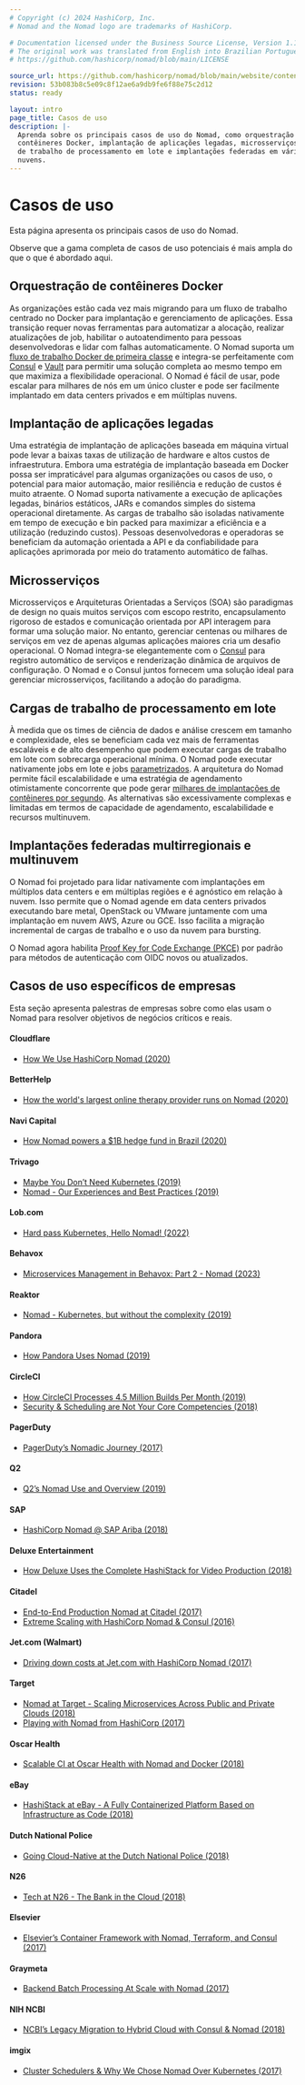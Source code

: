 ```yaml
---
# Copyright (c) 2024 HashiCorp, Inc.
# Nomad and the Nomad logo are trademarks of HashiCorp.

# Documentation licensed under the Business Source License, Version 1.1.
# The original work was translated from English into Brazilian Portuguese.
# https://github.com/hashicorp/nomad/blob/main/LICENSE

source_url: https://github.com/hashicorp/nomad/blob/main/website/content/docs/use-cases.mdx
revision: 53b083b8c5e09c8f12ae6a9db9fe6f88e75c2d12
status: ready

layout: intro
page_title: Casos de uso
description: |-
  Aprenda sobre os principais casos de uso do Nomad, como orquestração de
  contêineres Docker, implantação de aplicações legadas, microsserviços, cargas
  de trabalho de processamento em lote e implantações federadas em várias
  nuvens.
---
```


# Casos de uso

Esta página apresenta os principais casos de uso do Nomad.

Observe que a gama completa de casos de uso potenciais é mais ampla do que o que
é abordado aqui.

## Orquestração de contêineres Docker

As organizações estão cada vez mais migrando para um fluxo de trabalho centrado
no Docker para implantação e gerenciamento de aplicações.
Essa transição requer novas ferramentas para automatizar a alocação, realizar
atualizações de job, habilitar o autoatendimento para pessoas desenvolvedoras e
lidar com falhas automaticamente.
O Nomad suporta um
[fluxo de trabalho Docker de primeira classe](/nomad/docs/job-declare/task-driver/docker)
e integra-se perfeitamente com [Consul](/nomad/docs/networking/consul) e
[Vault](/nomad/docs/secure/vault) para permitir uma solução completa ao mesmo
tempo em que maximiza a flexibilidade operacional.
O Nomad é fácil de usar, pode escalar para milhares de nós em um único cluster e
pode ser facilmente implantado em data centers privados e em múltiplas nuvens.

## Implantação de aplicações legadas

Uma estratégia de implantação de aplicações baseada em máquina virtual pode
levar a baixas taxas de utilização de hardware e altos custos de infraestrutura.
Embora uma estratégia de implantação baseada em Docker possa ser impraticável
para algumas organizações ou casos de uso, o potencial para maior automação,
maior resiliência e redução de custos é muito atraente.
O Nomad suporta nativamente a execução de aplicações legadas, binários
estáticos, JARs e comandos simples do sistema operacional diretamente.
As cargas de trabalho são isoladas nativamente em tempo de execução e bin packed
para maximizar a eficiência e a utilização (reduzindo custos).
Pessoas desenvolvedoras e operadoras se beneficiam da automação orientada a API
e da confiabilidade para aplicações aprimorada por meio do tratamento automático
de falhas.

## Microsserviços

Microsserviços e Arquiteturas Orientadas a Serviços (SOA) são paradigmas de
design no quais muitos serviços com escopo restrito, encapsulamento rigoroso de
estados e comunicação orientada por API interagem para formar uma solução maior.
No entanto, gerenciar centenas ou milhares de serviços em vez de apenas algumas
aplicações maiores cria um desafio operacional.
O Nomad integra-se elegantemente com o [Consul](/nomad/docs/networking/consul)
para registro automático de serviços e renderização dinâmica de arquivos de
configuração.
O Nomad e o Consul juntos fornecem uma solução ideal para gerenciar
microsserviços, facilitando a adoção do paradigma.

## Cargas de trabalho de processamento em lote

À medida que os times de ciência de dados e análise crescem em tamanho e
complexidade, eles se beneficiam cada vez mais de ferramentas escaláveis e de
alto desempenho que podem executar cargas de trabalho em lote com sobrecarga
operacional mínima.
O Nomad pode executar nativamente jobs em lote e jobs
[parametrizados](https://www.hashicorp.com/blog/replacing-queues-with-nomad-dispatch).
A arquitetura do Nomad permite fácil escalabilidade e uma estratégia de
agendamento otimistamente concorrente que pode gerar
[milhares de implantações de contêineres por segundo](https://www.hashicorp.com/c1m).
As alternativas são excessivamente complexas e limitadas em termos de capacidade
de agendamento, escalabilidade e recursos multinuvem.

## Implantações federadas multirregionais e multinuvem

O Nomad foi projetado para lidar nativamente com implantações em múltiplos data
centers e em múltiplas regiões e é agnóstico em relação à nuvem.
Isso permite que o Nomad agende em data centers privados executando bare metal,
OpenStack ou VMware juntamente com uma implantação em nuvem AWS, Azure ou GCE.
Isso facilita a migração incremental de cargas de trabalho e o uso da nuvem
para bursting.

O Nomad agora habilita
[Proof Key for Code Exchange (PKCE)](https://oauth.net/2/pkce/) por padrão para
métodos de autenticação com OIDC novos ou atualizados.

## Casos de uso específicos de empresas

Esta seção apresenta palestras de empresas sobre como elas usam o Nomad para
resolver objetivos de negócios críticos e reais.

#### Cloudflare

- [How We Use HashiCorp Nomad (2020)](https://blog.cloudflare.com/how-we-use-hashicorp-nomad/)

#### BetterHelp

- [How the world's largest online therapy provider runs on Nomad (2020)](https://www.youtube.com/watch?v=eN2ghrGpiUo)

#### Navi Capital

- [How Nomad powers a \$1B hedge fund in Brazil (2020)](https://www.hashicorp.com/blog/nomad-community-story-navi-capital/)

#### Trivago

- [Maybe You Don’t Need Kubernetes (2019)](https://endler.dev/2019/maybe-you-dont-need-kubernetes/)
- [Nomad - Our Experiences and Best Practices (2019)](https://tech.trivago.com/2019/01/25/nomad-our-experiences-and-best-practices/)

#### Lob.com

- [Hard pass Kubernetes, Hello Nomad! (2022)](https://www.lob.com/blog/alternative-to-kubernetes)

#### Behavox

- [Microservices Management in Behavox: Part 2 - Nomad (2023)](https://blog.behavox.engineering/microservices-management-in-behavox-part-2-nomad/)

#### Reaktor

- [Nomad - Kubernetes, but without the complexity (2019)](https://youtu.be/GkmyNBUugg8)

#### Pandora

- [How Pandora Uses Nomad (2019)](https://www.youtube.com/watch?v=OsZeKTP2u98&t=2s)

#### CircleCI

- [How CircleCI Processes 4.5 Million Builds Per Month (2019)](https://stackshare.io/circleci/how-circleci-processes-4-5-million-builds-per-month)
- [Security & Scheduling are Not Your Core Competencies (2018)](https://www.hashicorp.com/resources/nomad-vault-circleci-security-scheduling)

#### PagerDuty

- [PagerDuty’s Nomadic Journey (2017)](https://www.hashicorp.com/resources/pagerduty-nomad-journey)

#### Q2

- [Q2’s Nomad Use and Overview (2019)](https://www.youtube.com/watch?v=OsZeKTP2u98&feature=youtu.be&t=1499)

#### SAP

- [HashiCorp Nomad @ SAP Ariba (2018)](https://www.hashicorp.com/resources/nomad-community-call-core-team-sap-ariba)

#### Deluxe Entertainment

- [How Deluxe Uses the Complete HashiStack for Video Production (2018)](https://www.hashicorp.com/resources/deluxe-hashistack-video-production)

#### Citadel

- [End-to-End Production Nomad at Citadel (2017)](https://www.hashicorp.com/resources/end-to-end-production-nomad-citadel)
- [Extreme Scaling with HashiCorp Nomad & Consul (2016)](https://www.hashicorp.com/resources/citadel-scaling-hashicorp-nomad-consul)

#### Jet.com (Walmart)

- [Driving down costs at Jet.com with HashiCorp Nomad (2017)](https://www.hashicorp.com/resources/jet-walmart-hashicorp-nomad-azure-run-apps)

#### Target

- [Nomad at Target - Scaling Microservices Across Public and Private Clouds (2018)](https://www.hashicorp.com/resources/nomad-scaling-target-microservices-across-cloud)
- [Playing with Nomad from HashiCorp (2017)](https://danielparker.me/nomad/hashicorp/schedulers/nomad/)

#### Oscar Health

- [Scalable CI at Oscar Health with Nomad and Docker (2018)](https://www.hashicorp.com/resources/scalable-ci-oscar-health-insurance-nomad-docker)

#### eBay

- [HashiStack at eBay - A Fully Containerized Platform Based on Infrastructure as Code (2018)](https://www.hashicorp.com/resources/ebay-hashistack-fully-containerized-platform-iac)

#### Dutch National Police

- [Going Cloud-Native at the Dutch National Police (2018)](https://www.hashicorp.com/resources/going-cloud-native-at-the-dutch-national-police)

#### N26

- [Tech at N26 - The Bank in the Cloud (2018)](https://medium.com/insiden26/tech-at-n26-the-bank-in-the-cloud-e5ff818b528b)

#### Elsevier

- [Elsevier’s Container Framework with Nomad, Terraform, and Consul (2017)](https://www.hashicorp.com/resources/elsevier-nomad-container-framework-demo)

#### Graymeta

- [Backend Batch Processing At Scale with Nomad (2017)](https://www.hashicorp.com/resources/backend-batch-processing-nomad)

#### NIH NCBI

- [NCBI’s Legacy Migration to Hybrid Cloud with Consul & Nomad (2018)](https://www.hashicorp.com/resources/ncbi-legacy-migration-hybrid-cloud-consul-nomad)

#### imgix

- [Cluster Schedulers & Why We Chose Nomad Over Kubernetes (2017)](https://medium.com/@copyconstruct/schedulers-kubernetes-and-nomad-b0f2e14a896)
